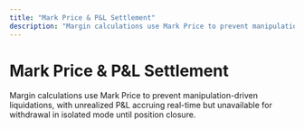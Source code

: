 ```yaml
---
title: "Mark Price & P&L Settlement"
description: "Margin calculations use Mark Price to prevent manipulation-driven liquidations, "
---
```


# Mark Price & P&L Settlement

Margin calculations use Mark Price to prevent manipulation-driven liquidations, with unrealized P&L accruing real-time but unavailable for withdrawal in isolated mode until position closure.